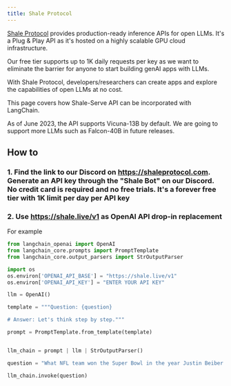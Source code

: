 ```yaml
---
title: Shale Protocol
---
```


[Shale Protocol](https://shaleprotocol.com) provides production-ready inference APIs for open LLMs. It's a Plug & Play API as it's hosted on a highly scalable GPU cloud infrastructure.

Our free tier supports up to 1K daily requests per key as we want to eliminate the barrier for anyone to start building genAI apps with LLMs.

With Shale Protocol, developers/researchers can create apps and explore the capabilities of open LLMs at no cost.

This page covers how Shale-Serve API can be incorporated with LangChain.

As of June 2023, the API supports Vicuna-13B by default. We are going to support more LLMs such as Falcon-40B in future releases.

## How to

### 1. Find the link to our Discord on https://shaleprotocol.com. Generate an API key through the "Shale Bot" on our Discord. No credit card is required and no free trials. It's a forever free tier with 1K limit per day per API key

### 2. Use https://shale.live/v1 as OpenAI API drop-in replacement

For example

```python
from langchain_openai import OpenAI
from langchain_core.prompts import PromptTemplate
from langchain_core.output_parsers import StrOutputParser

import os
os.environ['OPENAI_API_BASE'] = "https://shale.live/v1"
os.environ['OPENAI_API_KEY'] = "ENTER YOUR API KEY"

llm = OpenAI()

template = """Question: {question}

# Answer: Let's think step by step."""

prompt = PromptTemplate.from_template(template)


llm_chain = prompt | llm | StrOutputParser()

question = "What NFL team won the Super Bowl in the year Justin Beiber was born?"

llm_chain.invoke(question)

```
